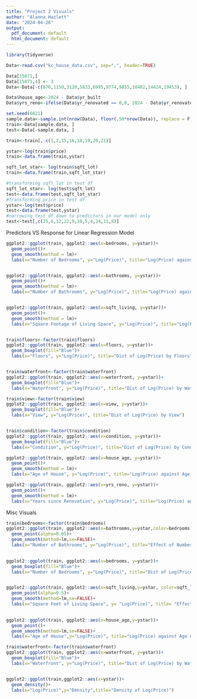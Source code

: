 ```yaml
---
title: "Project 2 Visuals"
author: "Alanna Hazlett"
date: "2024-04-26"
output:
  pdf_document: default
  html_document: default
---
```

```r
library(tidyverse)
```

```r
Data<-read.csv("kc_house_data.csv", sep=",", header=TRUE)

Data[15871,]
Data[15871,4] <- 3
Data<-Data[-c(876,1150,3120,5833,6995,9774,9855,10482,14424,19453), ]

Data$house_age<-2024 - Data$yr_built
Data$yrs_reno<-ifelse(Data$yr_renovated == 0,0, 2024 - Data$yr_renovated)

```

```r
set.seed(6021)
sample.data<-sample.int(nrow(Data), floor(.50*nrow(Data)), replace = F)
train<-Data[sample.data, ]
test<-Data[-sample.data, ]
```

```r
train<-train[,-c(1,2,15,16,18,19,20,21)]
```

```r
ystar<-log(train$price) 
train<-data.frame(train,ystar)
```

```r
sqft_lot_star<- log(train$sqft_lot)
train<-data.frame(train,sqft_lot_star)
```

```r
#transforming sqft_lot in test df
sqft_lot_star<- log(test$sqft_lot)
test<-data.frame(test,sqft_lot_star)
#transforming price in test df
ystar<-log(test$price) 
test<-data.frame(test,ystar)
#narrowing test df down to predictors in our model only
test<-test[,c(25,6,12,22,9,10,5,4,24,11,8)]
```

Predictors VS Response for Linear Regression Model
```r
ggplot2::ggplot(train, ggplot2::aes(x=bedrooms, y=ystar))+
  geom_point()+
  geom_smooth(method = lm)+
  labs(x="Number of Bedrooms", y="Log(Price)", title="Log(Price) against Number of Bedrooms")


ggplot2::ggplot(train, ggplot2::aes(x=bathrooms, y=ystar))+
  geom_point()+
  geom_smooth(method = lm)+
  labs(x="Number of Bathrooms", y="Log(Price)", title="Log(Price) against Number of Bathrooms")


ggplot2::ggplot(train, ggplot2::aes(x=sqft_living, y=ystar))+
  geom_point()+
  geom_smooth(method = lm)+
  labs(x="Square Footage of Living Space", y="Log(Price)", title="Log(Price) against Square Footage of Living Space")


train$floors<-factor(train$floors)
ggplot2::ggplot(train, ggplot2::aes(x=floors, y=ystar))+
  geom_boxplot(fill="Blue")+
  labs(x="Floors", y="Log(Price)", title="Dist of Log(Price) by Floors") 


train$waterfront<-factor(train$waterfront)
ggplot2::ggplot(train, ggplot2::aes(x=waterfront, y=ystar))+
  geom_boxplot(fill="Blue")+
  labs(x="Waterfront", y="Log(Price)", title="Dist of Log(Price) by Waterfront")

train$view<-factor(train$view)
ggplot2::ggplot(train, ggplot2::aes(x=view, y=ystar))+
  geom_boxplot(fill="Blue")+
  labs(x="View", y="Log(Price)", title="Dist of Log(Price) by View")


train$condition<-factor(train$condition)
ggplot2::ggplot(train, ggplot2::aes(x=condition, y=ystar))+
  geom_boxplot(fill="Blue")+
  labs(x="Condition", y="Log(Price)", title="Dist of Log(Price) by Condition")

ggplot2::ggplot(train, ggplot2::aes(x=house_age, y=ystar))+
  geom_point()+
  geom_smooth(method = lm)+
  labs(x="Age of House", y="Log(Price)", title="Log(Price) against Age of House")

ggplot2::ggplot(train, ggplot2::aes(x=yrs_reno, y=ystar))+
  geom_point()+
  geom_smooth(method = lm)+
  labs(x="Years since Renovation", y="Log(Price)", title="Log(Price) against Years since Renovation")
```
Misc Visuals
```r
train$bedrooms<-factor(train$bedrooms)
ggplot2::ggplot(train, ggplot2::aes(x=bathrooms,y=ystar,color=bedrooms))+
  geom_point(alpha=0.05)+
  geom_smooth(method=lm,se=FALSE)+
  labs(x="Number of Bathrooms", y="Log(Price)", title="Effect of Number of Bathrooms and Bedrooms on Log(Price)")
 

ggplot2::ggplot(train, ggplot2::aes(x=bedrooms, y=ystar))+
  geom_boxplot(fill="Blue")+
  labs(x="Number of Bedrooms", y="Log(Price)", title="Dist of Log(Price) by Number of Bedrooms")


ggplot2::ggplot(train, ggplot2::aes(x=sqft_living,y=ystar, color=sqft_lot_star))+
  geom_point(alpha=0.5)+
  geom_smooth(method=lm,se=FALSE)+
  labs(x="Square Feet of Living Space", y= "Log(Price)", title= "Effect of Living Space and Log(Lot Size) on Log(Price)")
 

ggplot2::ggplot(train, ggplot2::aes(x=house_age,y=ystar))+
  geom_point()+
  geom_smooth(method=lm,se=FALSE)+
  labs(x="Age of House",y="Log(Price)", title="Log(Price) against Age of House")

train$waterfront<-factor(train$waterfront)
ggplot2::ggplot(train, ggplot2::aes(x=waterfront, y=ystar))+
  geom_boxplot(fill="Blue")+
  labs(x="Waterfront", y="Log(Price)", title="Dist of Log(Price) by Waterfront")


ggplot2::ggplot(train,ggplot2::aes(x=ystar))+ 
  geom_density()+ 
  labs(x="Log(Price)",y="Density",title="Density of Log(Price)")
```



















